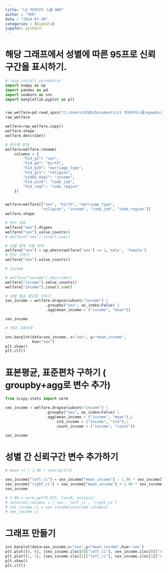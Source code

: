 ```yaml
---
title: "LS 빅데이터 스쿨 HW5"
author : "재희"
date : "2024-07-30"
categories : [bigdata]
jupyter: python3
---
```

# 해당 그래프에서 성별에 따른  95프로 신뢰 구간을 표시하기.
```python
# !pip install pyreadstat
import numpy as np
import pandas as pd
import seaborn as sns
import matplotlib.pyplot as plt


raw_welfare=pd.read_spss("C:/Users/USER/Documents/LS 빅데이터스쿨/mywebsite/data/plz/Koweps_hpwc14_2019_beta2.sav")
raw_welfare

welfare=raw_welfare.copy()
welfare.shape
welfare.describe()

# 변수명 변경 
welfare=welfare.rename(
    columns = {
        "h14_g3": "sex",
        "h14_g4": "birth",
        "h14_g10": "marriage_type",
        "h14_g11": "religion",
        "p1402_8aq1": "income",
        "h14_eco9": "code_job",
        "h14_reg7": "code_region"
    })


welfare=welfare[["sex", "birth", "marriage_type",
                "religion", "income", "code_job", "code_region"]]
welfare.shape

# 변수 검토
welfare["sex"].dtypes
welfare["sex"].value_counts()
# welfare["sex"].isna().sum()

# 성별 항목 이름 부여 
welfare["sex"] = np.where(welfare["sex"] == 1,'male', 'female')
# 빈도 구하기 
welfare["sex"].value_counts()

# income

# welfare["income"].describe()
welfare["income"].value_counts()
welfare["income"].isna().sum()

# 성별 월급 평균표 구하기 
sex_income = welfare.dropna(subset="income") \
                  .groupby("sex", as_index=False) \
                  .agg(mean_income = ("income", "mean"))

sex_income

# 막대 그래프화 

sns.barplot(data=sex_income, x="sex", y="mean_income",
            hue="sex")
plt.show()
plt.clf()

```

# 표본평균, 표준편차 구하기 ( groupby+agg로 변수 추가)

```python
from scipy.stats import norm

sex_income = welfare.dropna(subset="income") \
                  .groupby("sex", as_index=False) \
                  .agg(mean_income = ("income", "mean"),\
                       std_income = ("income", "std"),\
                       count_income = ("income", "count"))

sex_income
```
# 성별 간 신뢰구간 변수 추가하기 
```python

# mean +(-) 1.96 * std/sqrt(n) 

sex_income["left_ci"] = sex_income["mean_income"] - 1.96 * sex_income["std_income"] / np.sqrt(sex_income["count_income"])
sex_income["right_ci"] = sex_income["mean_income"] + 1.96 * sex_income["std_income"] / np.sqrt(sex_income["count_income"])
sex_income

# 1.96 = norm.ppf(0.975, loc=0, scale=1)
# selected_columns = ['sex','left_ci', 'right_ci']
# sex_income_ci = sex_income[selected_columns]
# sex_income_ci
```
# 그래프 만들기
```python

sns.barplot(data=sex_income,x="sex",y="mean_income",hue='sex')
plt.plot([0, 0], [sex_income.iloc[0]["left_ci"], sex_income.iloc[0]["right_ci"]], color='red', linewidth=2)
plt.plot([1, 1], [sex_income.iloc[1]["left_ci"], sex_income.iloc[1]["right_ci"]], color='blue', linewidth=2)
plt.show()
plt.clf()

```



